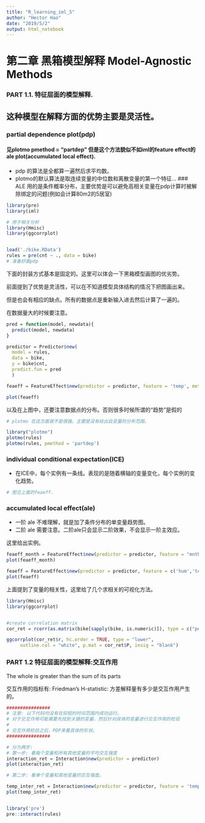 ```yaml
---
title: "R_learning_iml_5"
author: "Hector Hao"
date: "2019/5/2"
output: html_notebook
---
```


# 第二章 黑箱模型解释 Model-Agnostic Methods

### PART 1.1. 特征层面的模型解释.

## 这种模型在解释方面的优势主要是灵活性。

### partial dependence plot(pdp) 
#### 见plotmo pmethod = "partdep" 但是这个方法貌似不如iml的feature effect的ale plot(accumulated local effect).
* pdp 的算法是全都算一遍然后求平均数。
* plotmo的默认算法是取连续变量的中位数和离散变量的第一个特征...
### ALE 用的是条件概率分布，主要优势是可以避免高相关变量在pdp计算时被解除绑定的问题(例如会计算80m2的5居室)

```r

library(pre)
library(iml)

# 用于相关分析
library(Hmisc)
library(ggcorrplot)


load('./bike.RData')
rules = pre(cnt ~ ., data = bike)
# 准备好画pdp
```

下面的封装方式基本是固定的。这里可以体会一下黑箱模型画图的优劣势。

前面提到了优势是灵活性，可以在不知道模型具体结构的情况下把图画出来。

但是也会有相应的缺点。所有的数据点是重新输入进去然后计算了一遍的。

在数据量大的时候要注意。

```r

pred = function(model, newdata){
  predict(model, newdata)
}

predictor = Predictor$new( 
  model = rules,
  data = bike,
  y = bike$cnt,
  predict.fun = pred
  )

feaeff = FeatureEffect$new(predictor = predictor, feature = 'temp', method = "pdp+ice")

plot(feaeff)

```

以及在上图中，还要注意数据点的分布。否则很多时候所谓的“趋势”是假的

```r
# plotmo 在这方面就不是很强。主要是没有给出自变量的分布范围。

library("plotmo")
plotmo(rules)
plotmo(rules, pmethod = 'partdep')
```

### individual conditional expectation(ICE)
* 在ICE中，每个实例有一条线。表现的是随着横轴的变量变化，每个实例的变化趋势。

```r
# 图见上面的feaeff.

```

### accumulated local effect(ale)
* 一阶 ale 不难理解，就是加了条件分布的单变量趋势图。
* 二阶 ale 需要注意。二阶ale只会显示二阶效果，不会显示一阶主效应。

这里给出实例。

```r
feaeff_month = FeatureEffect$new(predictor = predictor, feature = "mnth", method = "ale")
plot(feaeff_month)
```



```r
feaeff = FeatureEffect$new(predictor = predictor, feature = c('hum','temp'), method = "ale")
plot(feaeff)

```



上面提到了变量的相关性，这里给了几个求相关的可视化方法。
```r
library(Hmisc)
library(ggcorrplot)


#create correlation matrix
cor_ret = rcorr(as.matrix(bike[sapply(bike, is.numeric)]), type = c("pearson"))

ggcorrplot(cor_ret$r, hc.order = TRUE, type = "lower",
     outline.col = "white", p.mat = cor_ret$P, insig = "blank")

```
### PART 1.2 特征层面的模型解释:交互作用

The whole is greater than the sum of its parts

交互作用的指标有:
Friedman’s H-statistic: 方差解释量有多少是交互作用产生的。
```r
################
# 注意: 以下代码均没有在较短的时间范围内成功运行。
# 对于交互作用可能需要先找到关键的变量，然后针对具体的变量进行交互作用的检验
#
# 交互作用检验之后，PDP来看具体的形状。
################

# 分为两步: 
# 第一步: 看每个变量和所有其他变量的平均交互强度
interaction_ret = Interaction$new(predictor = predictor)
plot(interaction_ret)

# 第二步: 看单个变量和其他变量的交互强度。

temp_inter_ret = Interaction$new(predictor = predictor, feature = 'temp')
plot(temp_inter_ret)


library('pre')
pre::interact(rules)
```

